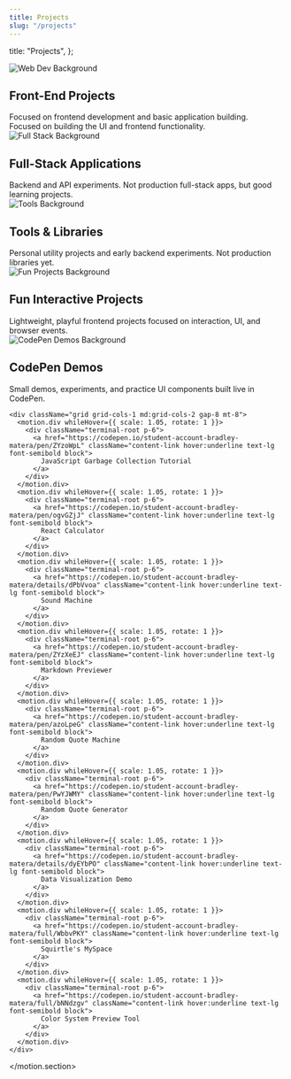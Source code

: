 ```yaml
---
title: Projects
slug: "/projects"
---
```


  title: "Projects",
};





<div className="section-wrapper py-12">
  <motion.section
    initial={{ opacity: 0, y: 50 }}
    whileInView={{ opacity: 1, y: 0 }}
    transition={{ duration: 0.8 }}
    id="web"
    className="section py-12"
  >
    <div className="section-hero">
      <img
        src="https://images.unsplash.com/photo-1509395176047-4a66953fd231?crop=entropy&cs=tinysrgb&fit=crop&fm=jpg&q=80&w=1600&h=600"
        alt="Web Dev Background"
        className="section-hero-img h-64 md:h-80 object-cover rounded-xl"
      />
      <div className="section-hero-overlay">
  <h2 className="text-4xl md:text-5xl font-bold text-center mb-6">Front-End Projects</h2>
        <div className="text-center text-gray-400 text-sm md:text-base mb-8">
          Focused on frontend development and basic application building.
        </div>
        <div className="text-lg md:text-xl text-gray-300">Focused on building the UI and frontend functionality.</div>
      </div>
    </div>
    <div className="projects-grid grid grid-cols-1 md:grid-cols-2 gap-8">
      <motion.div whileHover={{ scale: 1.05, rotate: 1 }}>
        <ProjectCard
          title="WebGPU Shapes Renderer"
          description="Demo of 2D shape rendering using WebGPU and Canvas. (Chrome required.)"
          technologies="WebGPU, JavaScript, Canvas"
          demoLink="https://bradleymatera.github.io/leaf-js/"
          githubLink="https://github.com/BradleyMatera/leaf-js"
          status="Live"
          bgColor="bg-slate-800"
        />
      </motion.div>
      <motion.div whileHover={{ scale: 1.05, rotate: 1 }}>
        <ProjectCard
          title="Gatsby Starter Minimal Blog"
          description="React-based blog pulling from a custom Express API."
          technologies="React.js, Gatsby, Node.js, Express, Netlify"
          demoLink="https://bradleysgatsbyblog.netlify.app/"
          githubLink="https://github.com/BradleyMatera/gatsby-starter-minimal-blog"
          status="Live"
          bgColor="bg-indigo-900"
        />
      </motion.div>
      <motion.div whileHover={{ scale: 1.05, rotate: 1 }}>
        <ProjectCard
          title="Interactive Pokedex"
          description="Searchable dynamic Pokémon data app."
          technologies="HTML5, Tailwind CSS, JavaScript, Pokémon API"
          demoLink="https://bradleymatera.github.io/Interactive-Pokedex/"
          githubLink="https://github.com/BradleyMatera/Interactive-Pokedex"
          status="Live"
          bgColor="bg-blue-900"
        />
      </motion.div>
      <motion.div whileHover={{ scale: 1.05, rotate: 1 }}>
        <ProjectCard
          title="Professional Portfolio Website"
          description="Responsive portfolio built with vanilla HTML, CSS, JavaScript."
          technologies="HTML5, CSS3, JavaScript"
          demoLink="https://bradleymatera.github.io/Professional-Portfolio-Website/"
          githubLink="https://github.com/BradleyMatera/Professional-Portfolio-Website"
          status="Live"
          bgColor="bg-slate-800"
        />
      </motion.div>
    </div>
  </motion.section>
</div>

<div className="section-wrapper py-12">
  <motion.section
    initial={{ opacity: 0, y: 50 }}
    whileInView={{ opacity: 1, y: 0 }}
    transition={{ duration: 0.8 }}
    id="fullstack"
    className="section py-12"
  >
    <div className="section-hero">
      <img
        src="https://images.unsplash.com/photo-1573164574572-cb89e39749b4?crop=entropy&cs=tinysrgb&fit=crop&fm=jpg&q=80&w=1600&h=600"
        alt="Full Stack Background"
        className="section-hero-img h-64 md:h-80 object-cover rounded-xl"
      />
      <div className="section-hero-overlay">
  <h2 className="text-4xl md:text-5xl font-bold text-center mb-6">Full-Stack Applications</h2>
        <div className="text-center text-gray-400 text-sm md:text-base mb-8">
          Backend and API experiments. Not production full-stack apps, but good learning projects.
        </div>
      </div>
    </div>
    <div className="projects-grid grid grid-cols-1 md:grid-cols-2 gap-8">
      <motion.div whileHover={{ scale: 1.05, rotate: 1 }}>
        <ProjectCard
          title="React Native Anime CRUD App"
          description="Mobile CRUD application for anime data."
          technologies="React Native, Node.js, MongoDB, Heroku, Vercel"
          demoLink="https://cruddemo-one.vercel.app/"
          status="Live"
          bgColor="bg-indigo-900"
        />
      </motion.div>
      <motion.div whileHover={{ scale: 1.05, rotate: 1 }}>
        <ProjectCard
          title="RESTful Routes Using ExpressJS"
          description="Basic REST API demo using Express."
          technologies="Node.js, Express.js"
          githubLink="https://github.com/BradleyMatera/RESTfulRoutesUsingExpressJS"
          status="Repository"
          bgColor="bg-blue-900"
        />
      </motion.div>
      <motion.div whileHover={{ scale: 1.05, rotate: 1 }}>
        <ProjectCard
          title="Convo-Ai - Local Conversational AI"
          description="Local voice/text AI chat app with FastAPI and Ollama."
          technologies="Python, FastAPI, Whisper.cpp, Ollama, XTTS v2"
          githubLink="https://github.com/BradleyMatera/Convo-Ai"
          status="Repository"
          bgColor="bg-slate-800"
        />
      </motion.div>
      <motion.div whileHover={{ scale: 1.05, rotate: 1 }}>
        <ProjectCard
          title="ProjectHub - AI-Powered Portfolio Chat Bot"
          description="Integrates into any site to showcase projects and skills."
          technologies="JavaScript, HTML, Modular Web Scripts"
          demoLink="https://codepen.io/student-account-bradley-matera/full/yyLmYKR"
          githubLink="https://github.com/BradleyMatera/ProjectHub"
          status="Live"
          bgColor="bg-indigo-900"
        />
      </motion.div>
    </div>
  </motion.section>
</div>

<div className="section-wrapper py-12">
  <motion.section
    initial={{ opacity: 0, y: 50 }}
    whileInView={{ opacity: 1, y: 0 }}
    transition={{ duration: 0.8 }}
    id="tools"
    className="section py-12"
  >
    <div className="section-hero">
      <img
        src="https://images.unsplash.com/photo-1581092919535-7146ff1a590b?q=80&w=2670&auto=format&fit=crop&ixlib=rb-4.0.3&ixid=M3wxMjA3fDB8MHxwaG90by1wYWdlfHx8fGVufDB8fHx8fA%3D%3D"
        alt="Tools Background"
        className="section-hero-img h-64 md:h-80 object-cover rounded-xl"
      />
      <div className="section-hero-overlay">
  <h2 className="text-4xl md:text-5xl font-bold text-center mb-6">Tools & Libraries</h2>
        <div className="text-center text-gray-400 text-sm md:text-base mb-8">
          Personal utility projects and early backend experiments. Not production libraries yet.
        </div>
      </div>
    </div>
    <div className="projects-grid grid grid-cols-1 md:grid-cols-2 gap-8">
      <motion.div whileHover={{ scale: 1.05, rotate: 1 }}>
        <ProjectCard
          title="CheeseMath Jest Tests"
          description="Math utilities module with Jest unit testing."
          technologies="JavaScript, Jest"
          demoLink="https://cheese-math.vercel.app/"
          githubLink="https://github.com/BradleyMatera/CheeseMath-Jest-Tests/tree/main/CheeseMath"
          status="Live"
          bgColor="bg-blue-900"
        />
      </motion.div>
      <motion.div whileHover={{ scale: 1.05, rotate: 1 }}>
        <ProjectCard
          title="Docker Multilang Project"
          description="Containerize apps across multiple languages."
          technologies="Docker, Python, Node.js"
          githubLink="https://github.com/BradleyMatera/docker_multilang_project"
          status="Repository"
          bgColor="bg-slate-800"
        />
      </motion.div>
    </div>
  </motion.section>
</div>

<div className="section-wrapper py-12">
  <motion.section
    initial={{ opacity: 0, y: 50 }}
    whileInView={{ opacity: 1, y: 0 }}
    transition={{ duration: 0.8 }}
    id="funprojects"
    className="section py-12"
  >
    <div className="section-hero">
      <img
        src="https://images.unsplash.com/photo-1593508512255-86ab42a8e620?crop=entropy&cs=tinysrgb&fit=crop&fm=jpg&q=80&w=1600&h=600"
        alt="Fun Projects Background"
        className="section-hero-img h-64 md:h-80 object-cover rounded-xl"
      />
      <div className="section-hero-overlay">
  <h2 className="text-4xl md:text-5xl font-bold text-center mb-6">Fun Interactive Projects</h2>
        <div className="text-center text-gray-400 text-sm md:text-base mb-8">
          Lightweight, playful frontend projects focused on interaction, UI, and browser events.
        </div>
      </div>
    </div>
    <div className="projects-grid grid grid-cols-1 md:grid-cols-2 gap-8">
      <motion.div whileHover={{ scale: 1.05, rotate: 1 }}>
        <ProjectCard
          title="Pong_Deluxe"
          description="Classic Pong recreation with PixiJS rendering."
          technologies="JavaScript, PixiJS"
          demoLink="https://pongdeluxe.netlify.app/"
          githubLink="https://github.com/BradleyMatera/Pong-Deluxe"
          status="Live"
          bgColor="bg-indigo-900"
        />
      </motion.div>
      <motion.div whileHover={{ scale: 1.05, rotate: 1 }}>
        <ProjectCard
          title="Animal Sounds"
          description="Plays animal sounds through button interactions."
          technologies="JavaScript, HTML5, CSS3"
          demoLink="https://bradleymatera.github.io/AnimalSounds/"
          githubLink="https://github.com/BradleyMatera/AnimalSounds"
          status="Live"
          bgColor="bg-blue-900"
        />
      </motion.div>
    </div>
  </motion.section>
</div>

<div className="section-wrapper py-12">
  <motion.section
    initial={{ opacity: 0, y: 50 }}
    whileInView={{ opacity: 1, y: 0 }}
    transition={{ duration: 0.8 }}
    id="codepen"
    className="section py-12"
  >
    <div className="section-hero">
      <img
        src="https://images.unsplash.com/photo-1519389950473-47ba0277781c?crop=entropy&cs=tinysrgb&fit=crop&fm=jpg&q=80&w=1600&h=600"
        alt="CodePen Demos Background"
        className="section-hero-img h-64 md:h-80 object-cover rounded-xl"
      />
      <div className="section-hero-overlay">
  <h2 className="text-4xl md:text-5xl font-bold text-center mb-6">CodePen Demos</h2>
        <div className="text-center text-gray-400 text-sm md:text-base mb-8">
          Small demos, experiments, and practice UI components built live in CodePen.
        </div>
      </div>
    </div>

    <div className="grid grid-cols-1 md:grid-cols-2 gap-8 mt-8">
      <motion.div whileHover={{ scale: 1.05, rotate: 1 }}>
        <div className="terminal-root p-6">
          <a href="https://codepen.io/student-account-bradley-matera/pen/ZYzoWpL" className="content-link hover:underline text-lg font-semibold block">
            JavaScript Garbage Collection Tutorial
          </a>
        </div>
      </motion.div>
      <motion.div whileHover={{ scale: 1.05, rotate: 1 }}>
        <div className="terminal-root p-6">
          <a href="https://codepen.io/student-account-bradley-matera/pen/ogvGZjJ" className="content-link hover:underline text-lg font-semibold block">
            React Calculator
          </a>
        </div>
      </motion.div>
      <motion.div whileHover={{ scale: 1.05, rotate: 1 }}>
        <div className="terminal-root p-6">
          <a href="https://codepen.io/student-account-bradley-matera/details/dPbVvoa" className="content-link hover:underline text-lg font-semibold block">
            Sound Machine
          </a>
        </div>
      </motion.div>
      <motion.div whileHover={{ scale: 1.05, rotate: 1 }}>
        <div className="terminal-root p-6">
          <a href="https://codepen.io/student-account-bradley-matera/pen/ZYzXeEJ" className="content-link hover:underline text-lg font-semibold block">
            Markdown Previewer
          </a>
        </div>
      </motion.div>
      <motion.div whileHover={{ scale: 1.05, rotate: 1 }}>
        <div className="terminal-root p-6">
          <a href="https://codepen.io/student-account-bradley-matera/pen/azoLpeG" className="content-link hover:underline text-lg font-semibold block">
            Random Quote Machine
          </a>
        </div>
      </motion.div>
      <motion.div whileHover={{ scale: 1.05, rotate: 1 }}>
        <div className="terminal-root p-6">
          <a href="https://codepen.io/student-account-bradley-matera/pen/PwYJWMY" className="content-link hover:underline text-lg font-semibold block">
            Random Quote Generator
          </a>
        </div>
      </motion.div>
      <motion.div whileHover={{ scale: 1.05, rotate: 1 }}>
        <div className="terminal-root p-6">
          <a href="https://codepen.io/student-account-bradley-matera/details/dyEYbPO" className="content-link hover:underline text-lg font-semibold block">
            Data Visualization Demo
          </a>
        </div>
      </motion.div>
      <motion.div whileHover={{ scale: 1.05, rotate: 1 }}>
        <div className="terminal-root p-6">
          <a href="https://codepen.io/student-account-bradley-matera/full/WbbvPKY" className="content-link hover:underline text-lg font-semibold block">
            Squirtle's MySpace
          </a>
        </div>
      </motion.div>
      <motion.div whileHover={{ scale: 1.05, rotate: 1 }}>
        <div className="terminal-root p-6">
          <a href="https://codepen.io/student-account-bradley-matera/full/bNNdzgv" className="content-link hover:underline text-lg font-semibold block">
            Color System Preview Tool
          </a>
        </div>
      </motion.div>
    </div>
  </motion.section>
</div>